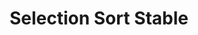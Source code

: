 ---
id: "alg_tf_012"
title: "Selection Sort Stable"
statement: "Selection sort is a stable sorting algorithm."
questionType: "TRUE_FALSE"
difficulty: "MEDIUM"
category: "Algorithms"
explanation: ""
correctAnswer: false
---